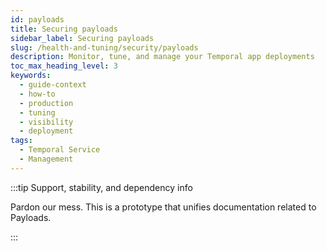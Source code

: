 ```yaml
---
id: payloads
title: Securing payloads
sidebar_label: Securing payloads
slug: /health-and-tuning/security/payloads
description: Monitor, tune, and manage your Temporal app deployments
toc_max_heading_level: 3
keywords:
  - guide-context
  - how-to
  - production
  - tuning
  - visibility
  - deployment
tags:
  - Temporal Service
  - Management
---
```


:::tip Support, stability, and dependency info

Pardon our mess. This is a prototype that unifies documentation related to Payloads.

:::

